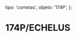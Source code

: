 
  tipo: 'cometas',
  objeto: '174P',
};

# 174P/ECHELUS

<Imagen
  src="registro/174P_20171223_174p_20171223_i88.jpg"
  fecha="20171223"
/>